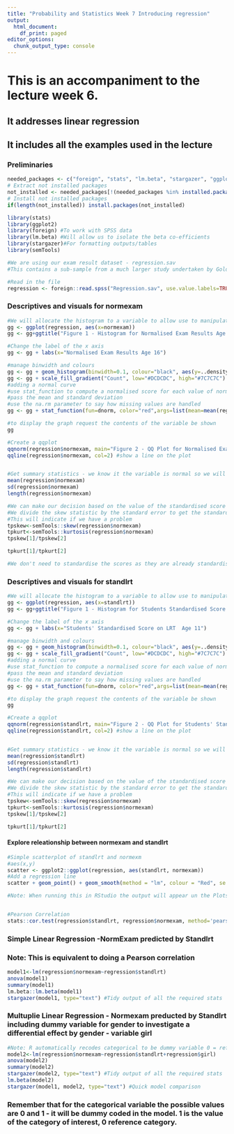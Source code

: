 ```yaml
---
title: "Probability and Statistics Week 7 Introducing regression"
output: 
  html_document:
    df_print: paged
editor_options:
  chunk_output_type: console
---
```


#  This is an accompaniment to the lecture week 6.
## It addresses linear regression
## It includes all the examples used in the lecture

### Preliminaries
```r
needed_packages <- c("foreign", "stats", "lm.beta", "stargazer", "ggplot2")                      
# Extract not installed packages
not_installed <- needed_packages[!(needed_packages %in% installed.packages()[ , "Package"])]    
# Install not installed packages
if(length(not_installed)) install.packages(not_installed) 

library(stats)
library(ggplot2)
library(foreign) #To work with SPSS data
library(lm.beta) #Will allow us to isolate the beta co-efficients
library(stargazer)#For formatting outputs/tables
library(semTools)
```

```r
#We are using our exam result dataset - regression.sav
#This contains a sub-sample from a much larger study undertaken by Goldstein, H., Rasbash, J., Yang, M., Woodhouse, G., et al. (1993) A multilevel analysis of school examination results, Oxford Review of Education, 19, pp. 425-433. 

#Read in the file
regression <- foreign::read.spss("Regression.sav", use.value.labels=TRUE, max.value.labels=Inf, to.data.frame=TRUE)

```
### Descriptives and visuals for normexam
```r

#We will allocate the histogram to a variable to allow use to manipulate it
gg <- ggplot(regression, aes(x=normexam))
gg <- gg+ggtitle("Figure 1 - Histogram for Normalised Exam Results Age 16")

#Change the label of the x axis
gg <- gg + labs(x="Normalised Exam Results Age 16")

#manage binwidth and colours
gg <- gg + geom_histogram(binwidth=0.1, colour="black", aes(y=..density.., fill=..count..))
gg <- gg + scale_fill_gradient("Count", low="#DCDCDC", high="#7C7C7C")
#adding a normal curve
#use stat_function to compute a normalised score for each value of normexam
#pass the mean and standard deviation
#use the na.rm parameter to say how missing values are handled
gg <- gg + stat_function(fun=dnorm, color="red",args=list(mean=mean(regression$normexam, na.rm=TRUE), sd=sd(regression$normexam, na.rm=TRUE)))

#to display the graph request the contents of the variable be shown
gg

#Create a qqplot
qqnorm(regression$normexam, main="Figure 2 - QQ Plot for Normalised Exam Results Age 16")
qqline(regression$normexam, col=2) #show a line on the plot


#Get summary statistics - we know it the variable is normal so we will go ahead with it
mean(regression$normexam)
sd(regression$normexam)
length(regression$normexam)

#We can make our decision based on the value of the standardised score for skew and kurtosis
#We divide the skew statistic by the standard error to get the standardised score
#This will indicate if we have a problem
tpskew<-semTools::skew(regression$normexam)
tpkurt<-semTools::kurtosis(regression$normexam)
tpskew[1]/tpskew[2]

tpkurt[1]/tpkurt[2]

#We don't need to standardise the scores as they are already standardised


```
### Descriptives and visuals for standlrt
```r

#We will allocate the histogram to a variable to allow use to manipulate it
gg <- ggplot(regression, aes(x=standlrt))
gg <- gg+ggtitle("Figure 1 - Histogram for Students Standardised Score on LRT Age 11")

#Change the label of the x axis
gg <- gg + labs(x="Students' Standardised Score on LRT  Age 11")

#manage binwidth and colours
gg <- gg + geom_histogram(binwidth=0.1, colour="black", aes(y=..density.., fill=..count..))
gg <- gg + scale_fill_gradient("Count", low="#DCDCDC", high="#7C7C7C")
#adding a normal curve
#use stat_function to compute a normalised score for each value of normexam
#pass the mean and standard deviation
#use the na.rm parameter to say how missing values are handled
gg <- gg + stat_function(fun=dnorm, color="red",args=list(mean=mean(regression$standlrt, na.rm=TRUE), sd=sd(regression$standlrt, na.rm=TRUE)))

#to display the graph request the contents of the variable be shown
gg

#Create a qqplot
qqnorm(regression$standlrt, main="Figure 2 - QQ Plot for Students' Standardised Scores on LRT Age 11")
qqline(regression$standlrt, col=2) #show a line on the plot


#Get summary statistics - we know it the variable is normal so we will go ahead with it
mean(regression$standlrt)
sd(regression$standlrt)
length(regression$standlrt)

#We can make our decision based on the value of the standardised score for skew and kurtosis
#We divide the skew statistic by the standard error to get the standardised score
#This will indicate if we have a problem
tpskew<-semTools::skew(regression$normexam)
tpkurt<-semTools::kurtosis(regression$normexam)
tpskew[1]/tpskew[2]

tpkurt[1]/tpkurt[2]

```
#### Explore releationship between normexam and standlrt
```r

#Simple scatterplot of standlrt and normexm
#aes(x,y)
scatter <- ggplot2::ggplot(regression, aes(standlrt, normexam))
#Add a regression line
scatter + geom_point() + geom_smooth(method = "lm", colour = "Red", se = F) + labs(x = "Students score on LRT Age 11", y = "Normalised Exam Score Age 16") 

#Note: When running this in RStudio the output will appear un the Plots tab on the right hand side, if not visible click the Plots tab


#Pearson Correlation
stats::cor.test(regression$standlrt, regression$normexam, method='pearson')
```

### Simple Linear Regression -NormExam predicted by Standlrt
### Note: This is equivalent to doing a Pearson correlation
```r
model1<-lm(regression$normexam~regression$standlrt)
anova(model1)
summary(model1)
lm.beta::lm.beta(model1)
stargazer(model1, type="text") #Tidy output of all the required stats
```


### Multuplie Linear Regression - Normexam preducted by Standlrt including dummy variable for gender to investigate a differential effect by gender - variable girl
```r
#Note: R automatically recodes categorical to be dummy variable 0 = reference (boy), 1 category of interest (girl)
model2<-lm(regression$normexam~regression$standlrt+regression$girl)
anova(model2)
summary(model2)
stargazer(model2, type="text") #Tidy output of all the required stats
lm.beta(model2)
stargazer(model1, model2, type="text") #Quick model comparison
```
### Remember that for the categorical variable the possible values are 0 and 1 - it will be dummy coded in the model. 1 is the value of the category of interest, 0 reference category.

